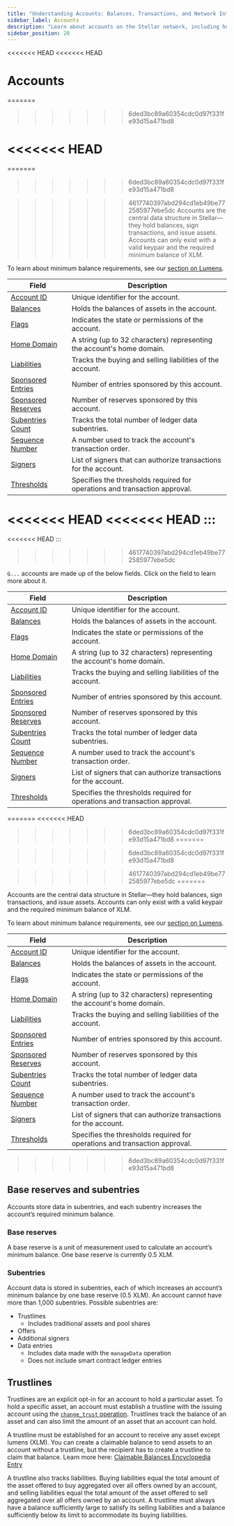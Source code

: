 ```yaml
---
title: "Understanding Accounts: Balances, Transactions, and Network Interactions"
sidebar_label: Accounts
description: "Learn about accounts on the Stellar network, including how they store balances, sign transactions, and interact with assets, smart contracts, and other features."
sidebar_position: 20
---
```


<<<<<<< HEAD
<<<<<<< HEAD

# Accounts
=======
>>>>>>> 6ded3bc89a60354cdc0d97f331fe93d15a471bd8

<<<<<<< HEAD
=======
=======

> > > > > > > 6ded3bc89a60354cdc0d97f331fe93d15a471bd8

>>>>>>> 4617740397abd294cd1eb49be772585977ebe5dc
Accounts are the central data structure in Stellar&mdash;they hold balances, sign transactions, and issue assets. Accounts can only exist with a valid keypair and the required minimum balance of XLM.

To learn about minimum balance requirements, see our [section on Lumens](../lumens.mdx#minimum-balance).

<MethodTable title="Account Data Fields">

| Field | Description |
| --- | --- |
| [Account ID](../../glossary.mdx#account-id) | Unique identifier for the account. |
| [Balances](../../glossary.mdx#balance) | Holds the balances of assets in the account. |
| [Flags](../../glossary.mdx#flags) | Indicates the state or permissions of the account. |
| [Home Domain](../../glossary.mdx#home-domain) | A string (up to 32 characters) representing the account's home domain. |
| [Liabilities](../../glossary.mdx#liability) | Tracks the buying and selling liabilities of the account. |
| [Sponsored Entries](../../encyclopedia/transactions-specialized/sponsored-reserves.mdx) | Number of entries sponsored by this account. |
| [Sponsored Reserves](../../encyclopedia/transactions-specialized/sponsored-reserves.mdx) | Number of reserves sponsored by this account. |
| [Subentries Count](#subentries) | Tracks the total number of ledger data subentries. |
| [Sequence Number](../../glossary.mdx#sequence-number) | A number used to track the account's transaction order. |
| [Signers](../../encyclopedia/security/signatures-multisig.mdx) | List of signers that can authorize transactions for the account. |
| [Thresholds](../../encyclopedia/security/signatures-multisig.mdx#thresholds) | Specifies the thresholds required for operations and transaction approval. |

<<<<<<< HEAD
<<<<<<< HEAD
:::
=======
<<<<<<< HEAD :::
>>>>>>> 4617740397abd294cd1eb49be772585977ebe5dc

`G...` accounts are made up of the below fields. Click on the field to learn more about it.

<MethodTable title="Account Data Fields">

| Field | Description |
| --- | --- |
| [Account ID](../../glossary.mdx#account-id) | Unique identifier for the account. |
| [Balances](../../glossary.mdx#balance) | Holds the balances of assets in the account. |
| [Flags](../../glossary.mdx#flags) | Indicates the state or permissions of the account. |
| [Home Domain](../../glossary.mdx#home-domain) | A string (up to 32 characters) representing the account's home domain. |
| [Liabilities](../../glossary.mdx#liability) | Tracks the buying and selling liabilities of the account. |
| [Sponsored Entries](../../encyclopedia/transactions-specialized/sponsored-reserves.mdx) | Number of entries sponsored by this account. |
| [Sponsored Reserves](../../encyclopedia/transactions-specialized/sponsored-reserves.mdx) | Number of reserves sponsored by this account. |
| [Subentries Count](#subentries) | Tracks the total number of ledger data subentries. |
| [Sequence Number](../../glossary.mdx#sequence-number) | A number used to track the account's transaction order. |
| [Signers](../../encyclopedia/security/signatures-multisig.mdx) | List of signers that can authorize transactions for the account. |
| [Thresholds](../../encyclopedia/security/signatures-multisig.mdx#thresholds) | Specifies the thresholds required for operations and transaction approval. |

=======
<<<<<<< HEAD
>>>>>>> 6ded3bc89a60354cdc0d97f331fe93d15a471bd8
=======

> > > > > > > 6ded3bc89a60354cdc0d97f331fe93d15a471bd8

>>>>>>> 4617740397abd294cd1eb49be772585977ebe5dc
=======

Accounts are the central data structure in Stellar&mdash;they hold balances, sign transactions, and issue assets. Accounts can only exist with a valid keypair and the required minimum balance of XLM.

To learn about minimum balance requirements, see our [section on Lumens](../lumens.mdx#minimum-balance).

<MethodTable title="Account Data Fields">

| Field | Description |
| --- | --- |
| [Account ID](../../glossary.mdx#account-id) | Unique identifier for the account. |
| [Balances](../../glossary.mdx#balance) | Holds the balances of assets in the account. |
| [Flags](../../glossary.mdx#flags) | Indicates the state or permissions of the account. |
| [Home Domain](../../glossary.mdx#home-domain) | A string (up to 32 characters) representing the account's home domain. |
| [Liabilities](../../glossary.mdx#liability) | Tracks the buying and selling liabilities of the account. |
| [Sponsored Entries](../../encyclopedia/transactions-specialized/sponsored-reserves.mdx) | Number of entries sponsored by this account. |
| [Sponsored Reserves](../../encyclopedia/transactions-specialized/sponsored-reserves.mdx) | Number of reserves sponsored by this account. |
| [Subentries Count](#subentries) | Tracks the total number of ledger data subentries. |
| [Sequence Number](../../glossary.mdx#sequence-number) | A number used to track the account's transaction order. |
| [Signers](../../encyclopedia/security/signatures-multisig.mdx) | List of signers that can authorize transactions for the account. |
| [Thresholds](../../encyclopedia/security/signatures-multisig.mdx#thresholds) | Specifies the thresholds required for operations and transaction approval. |

>>>>>>> 6ded3bc89a60354cdc0d97f331fe93d15a471bd8
</MethodTable>

## Base reserves and subentries

Accounts store data in subentries, and each subentry increases the account’s required minimum balance.

### Base reserves

A base reserve is a unit of measurement used to calculate an account’s minimum balance. One base reserve is currently 0.5 XLM.

### Subentries

Account data is stored in subentries, each of which increases an account’s minimum balance by one base reserve (0.5 XLM). An account cannot have more than 1,000 subentries. Possible subentries are:

- Trustlines
  - Includes traditional assets and pool shares
- Offers
- Additional signers
- Data entries
  - Includes data made with the `manageData` operation
  - Does not include smart contract ledger entries

## Trustlines

Trustlines are an explicit opt-in for an account to hold a particular asset. To hold a specific asset, an account must establish a trustline with the issuing account using the [`change_trust` operation](../transactions/list-of-operations.mdx#change-trust). Trustlines track the balance of an asset and can also limit the amount of an asset that an account can hold.

A trustline must be established for an account to receive any asset except lumens (XLM). You can create a claimable balance to send assets to an account without a trustline, but the recipient has to create a trustline to claim that balance. Learn more here: [Claimable Balances Encyclopedia Entry](../../encyclopedia/transactions-specialized/claimable-balances.mdx)

A trustline also tracks liabilities. Buying liabilities equal the total amount of the asset offered to buy aggregated over all offers owned by an account, and selling liabilities equal the total amount of the asset offered to sell aggregated over all offers owned by an account. A trustline must always have a balance sufficiently large to satisfy its selling liabilities and a balance sufficiently below its limit to accommodate its buying liabilities.
